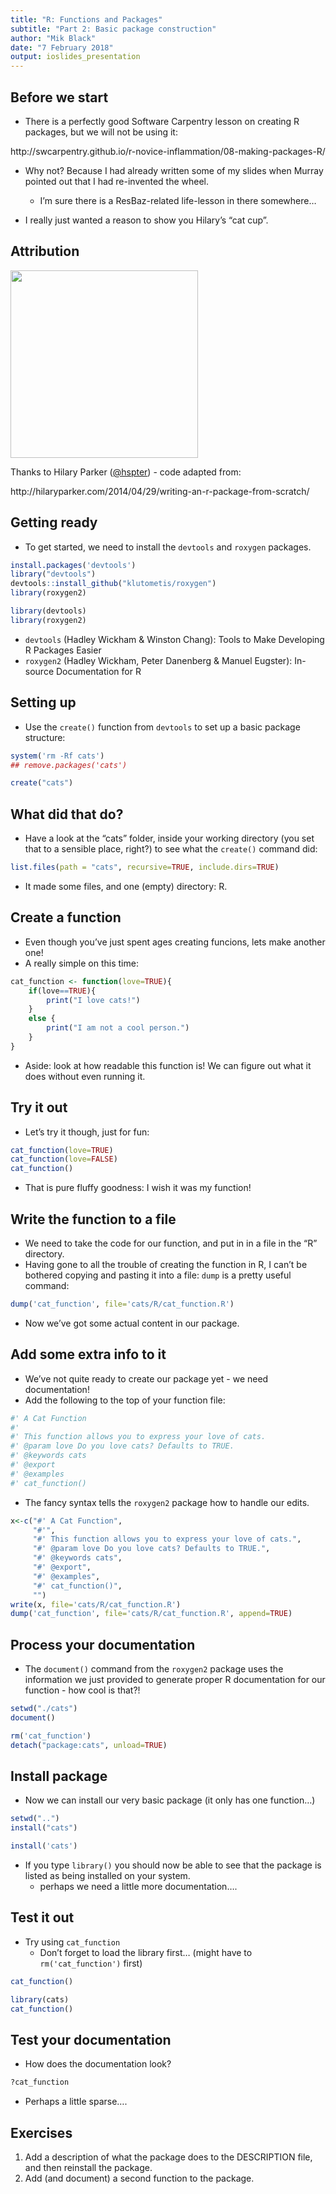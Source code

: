 ```yaml
---
title: "R: Functions and Packages"
subtitle: "Part 2: Basic package construction"
author: "Mik Black"
date: "7 February 2018"
output: ioslides_presentation
---
```


## Before we start

 - There is a perfectly good Software Carpentry lesson on creating R packages, but we will not be using it:
 
 http://swcarpentry.github.io/r-novice-inflammation/08-making-packages-R/

 - Why not?  Because I had already written some of my slides when Murray pointed out that I had re-invented the wheel.
 
   - I'm sure there is a ResBaz-related life-lesson in there somewhere...
 
 - I really just wanted a reason to show you Hilary's "cat cup".
 

## Attribution

<img src="https://hilaryparker.files.wordpress.com/2014/10/cropped-img_20140902_1804591.jpg" height="300">

Thanks to Hilary Parker ([\@hspter](https://twitter.com/hspter)) - code adapted from:

http://hilaryparker.com/2014/04/29/writing-an-r-package-from-scratch/


## Getting ready

 - To get started, we need to install the `devtools` and `roxygen` packages.

```r
install.packages('devtools')
library("devtools")
devtools::install_github("klutometis/roxygen")
library(roxygen2)
```

```r
library(devtools)
library(roxygen2)
```

 - `devtools` (Hadley Wickham & Winston Chang): Tools to Make Developing R Packages Easier
 - `roxygen2` (Hadley Wickham, Peter Danenberg & Manuel Eugster):  In-source Documentation for R

## Setting up

 - Use the `create()` function from `devtools` to set up a basic package structure:

```r
system('rm -Rf cats')
## remove.packages('cats')
```

```r
create("cats")
```

## What did that do?

 - Have a look at the "cats" folder, inside your working directory (you set that to a sensible place, right?) to see what the `create()` command did:

```r
list.files(path = "cats", recursive=TRUE, include.dirs=TRUE)
```

 - It made some files, and one (empty) directory: R.

## Create a function

 - Even though you've just spent ages creating funcions, lets make another one!  
 - A really simple on this time:

```r
cat_function <- function(love=TRUE){
    if(love==TRUE){
        print("I love cats!")
    }
    else {
        print("I am not a cool person.")
    }
}
```

 - Aside: look at how readable this function is!  We can figure out what it does without even running it.

## Try it out

 - Let's try it though, just for fun:

```r
cat_function(love=TRUE)
cat_function(love=FALSE)
cat_function()
```

 - That is pure fluffy goodness: I wish it was my function!

## Write the function to a file

 - We need to take the code for our function, and put in in a file in the "R" directory.
 - Having gone to all the trouble of creating the function in R, I can't be bothered copying and pasting it into a file: `dump` is a pretty useful command:
```r
dump('cat_function', file='cats/R/cat_function.R')
```
 - Now we've got some actual content in our package.

## Add some extra info to it

 - We've not quite ready to create our package yet - we need documentation!
 - Add the following to the top of your function file:

```r
#' A Cat Function
#'
#' This function allows you to express your love of cats.
#' @param love Do you love cats? Defaults to TRUE.
#' @keywords cats
#' @export
#' @examples
#' cat_function()
```

 - The fancy syntax tells the `roxygen2` package how to handle our edits.

```r

x<-c("#' A Cat Function",
     "#'",
     "#' This function allows you to express your love of cats.",
     "#' @param love Do you love cats? Defaults to TRUE.",
     "#' @keywords cats",
     "#' @export",
     "#' @examples",
     "#' cat_function()",
     "")
write(x, file='cats/R/cat_function.R')
dump('cat_function', file='cats/R/cat_function.R', append=TRUE)
```

## Process your documentation

 - The `document()` command from the `roxygen2` package uses the information we just provided to generate proper R documentation for our function - how cool is that?!

```r
setwd("./cats")
document()
```

```r
rm('cat_function')
detach("package:cats", unload=TRUE)
```

## Install package

 - Now we can install our very basic package (it only has one function...)

```r
setwd("..")
install("cats")
```

```r
install('cats')
```

 - If you type `library()` you should now be able to see that the package is listed as being installed on your system.
    - perhaps we need a little more documentation....

## Test it out

 - Try using `cat_function`
   - Don't forget to load the library first... (might have to `rm('cat_function')` first)

```r
cat_function()
```

```r
library(cats)
cat_function()
```

## Test your documentation

 - How does the documentation look?

```r
?cat_function
```

 - Perhaps a little sparse....

## Exercises

 1.  Add a description of what the package does to the DESCRIPTION file, and then reinstall the package.
 2.  Add (and document) a second function to the package.
 

